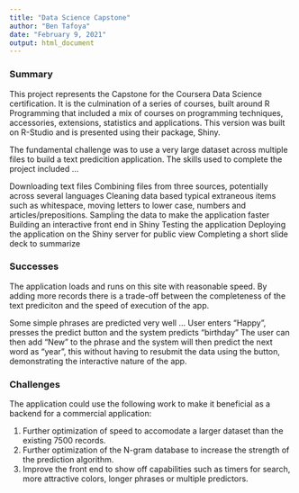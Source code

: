 ```yaml
---
title: "Data Science Capstone"
author: "Ben Tafoya"
date: "February 9, 2021"
output: html_document
---
```


### Summary

This project represents the Capstone for the Coursera Data Science certification. It is the culmination of a series of courses, built around R Programming that included a mix of courses on programming techniques, accessories, extensions, statistics and applications. This version was built on R-Studio and is presented using their package, Shiny.

The fundamental challenge was to use a very large dataset across multiple files to build a text predicition application. The skills used to complete the project included ...

Downloading text files
Combining files from three sources, potentially across several languages
Cleaning data based typical extraneous items such as whitespace, moving letters to lower case, numbers and articles/prepositions.
Sampling the data to make the application faster
Building an interactive front end in Shiny
Testing the application
Deploying the application on the Shiny server for public view
Completing a short slide deck to summarize



### Successes

The application loads and runs on this site with reasonable speed. 
By adding more records there is a trade-off between the completeness of the text prediciton and the speed of execution of the app.

Some simple phrases are predicted very well ...
User enters "Happy", presses the predict button and the system predicts "birthday"
The user can then add "New" to the phrase and the system will then predict the next word as "year", this without having to resubmit the data using the button, demonstrating the interactive nature of the app.

### Challenges

The application could use the following work to make it beneficial as a backend for a commercial application:

1. Further optimization of speed to accomodate a larger dataset than the existing 7500 records.
2. Further optimization of the N-gram database to increase the strength of the prediction algorithm.
3. Improve the front end to show off capabilities such as timers for search, more attractive colors, longer phrases or multiple predictors.
